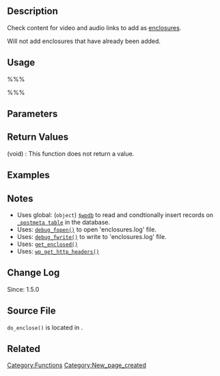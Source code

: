 == Description ==
Check content for video and audio links to add as [http://en.wikipedia.org/wiki/RSS_enclosure enclosures].

Will not add enclosures that have already been added.

== Usage ==
%%%<?php do_enclose( $content, $post_ID ) ?>%%%

== Parameters ==
{{Parameter|$content|string|Post Content}}
{{Parameter|$post_ID|integer|Post ID}}

== Return Values ==
; (void) : This function does not return a value.

== Examples ==
<!-- Need creative examples. Feel free to link to external examples. -->

== Notes ==
* Uses global: (<tt>object</tt>) [[Class Reference/wpdb|<tt>$wpdb</tt>]] to read and condtionally insert records on [[Database_Description#Table:_wp_postmeta|<tt>_postmeta table</tt>]] in the database.
* Uses: [[Function_Reference/debug_fopen|<tt>debug_fopen()</tt>]] to open 'enclosures.log' file.
* Uses: [[Function_Reference/debug_fwrite|<tt>debug_fwrite()</tt>]] to write to 'enclosures.log' file.
* Uses: [[Function_Reference/get_enclosed|<tt>get_enclosed()</tt>]]
* Uses: [[Function_Reference/wp_get_http_headers|<tt>wp_get_http_headers()</tt>]]


== Change Log ==
Since: 1.5.0

== Source File ==

<tt>do_enclose()</tt> is located in {{Trac|wp-includes/functions.php}}.

== Related ==
<!--
    To Do:
    Need to find related functions.
    Need to create groups of functions and create templates to add them to a page quickly.
    Some functions may be related to many groups of functions.
-->

{{Tag Footer}}

[[Category:Functions]]
[[Category:New_page_created]]